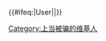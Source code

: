<noinclude>{{幽默}}</noinclude>
{{Userbox
  |border-c = #000000<!-- 用戶框邊框的顏色，十六進位顏色，可按自己需求來改，[[颜色列表]]中有現成的顏色 -->
  |border-s = 1<!-- 用戶框邊框的尺寸 -->
  |id-c     = #FFFFFF<!-- ID區的背景色 -->
  |id-s     = 12<!-- ID區 的字體大小（pt） -->
  |id-fc    = #000000<!-- ID區的字體顏色 -->
  |info-c   = #FFFFFF<!-- Info區的背景色 -->
  |info-s   = 8<!-- Info區的字體大小 -->
  |info-fc  = #000000<!-- Info區的字體顏色 -->
  |id       = [[File:Rickrolling QR code.png|50px]]
  |info     =这个模板很危险，请不要扫描。
  |nocat    = {{{nocat|}}}<!-- 分類 -->
}}{{#ifeq:{{NAMESPACE}}|User|[[Category:上当被骗的维基人]]|}}